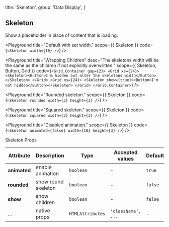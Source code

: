 
  title: 'Skeleton',
  group: 'Data Display',
}

## Skeleton

Show a placeholder in place of content that is loading.

<Playground
  title="Default with set width."
  scope={{ Skeleton }}
  code={`
<Skeleton width={10} />
`}
/>

<Playground
  title="Wrapping Children"
  desc="The skeletons width will be the same as the children if not explicitly overwritten."
  scope={{ Skeleton, Button, Grid }}
  code={`
<Grid.Container gap={2}>
    <Grid xs={24}>
        <Skeleton><Button>I'm hidden but alter the skeletons width</Button></Skeleton>
    </Grid>
    <Grid xs={24}>
        <Skeleton show={true}><Button>I'm not hidden</Button></Skeleton>
    </Grid>
  </Grid.Container>
`}
/>

<Playground
  title="Rounded skeleton."
  scope={{ Skeleton }}
  code={`
<Skeleton rounded width={3} height={3} />
`}
/>

<Playground
  title="Squared skeleton."
  scope={{ Skeleton }}
  code={`
<Skeleton squared width={3} height={3} />
`}
/>

<Playground
  title="Disabled animation."
  scope={{ Skeleton }}
  code={`
<Skeleton animated={false} width={10} height={3} />
`}
/>

<Attributes edit="/pagFes/components/skeleton.mdx">
<Attributes.Title>Skeleton.Props</Attributes.Title>

| Attribute   | Description              | Type             | Accepted values    | Default |
| ----------- | ------------------------ | ---------------- | ------------------ | ------- |
| **animated** | enable animation         | `boolean`        | -                  | `true`  |
| **rounded** | show round skeleton      | `boolean`        | -                  | `false` |
| **show**    | show children            | `boolean`        | -                  | `false` |
| ...         | native props             | `HTMLAttributes` | `'className', ...` | -       |

</Attributes>
